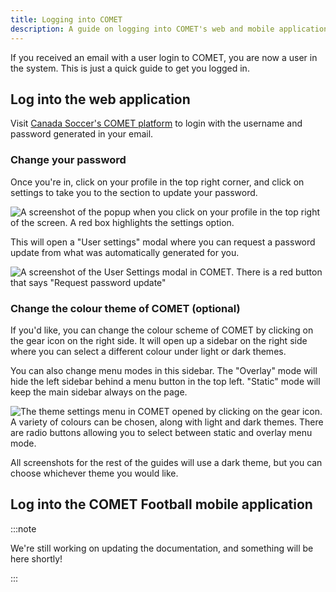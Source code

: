 ```yaml
---
title: Logging into COMET
description: A guide on logging into COMET's web and mobile applications
---
```



If you received an email with a user login to COMET, you are now a user in the system. This is just a quick guide to get you logged in.

## Log into the web application

Visit [Canada Soccer's COMET platform](https://comet.canadasoccer.com/) to login with the username and password generated in your email.

### Change your password

Once you're in, click on your profile in the top right corner, and click on settings to take you to the section to update your password.

<Image
  src={loginSettings}
  alt='A screenshot of the popup when you click on your profile in the top right of the screen. A red box highlights the settings option.'
/>

This will open a "User settings" modal where you can request a password update from what was automatically generated for you.

<Image
  src={userSettings}
  alt='A screenshot of the User Settings modal in COMET. There is a red button that says "Request password update"'
/>

### Change the colour theme of COMET (optional)

If you'd like, you can change the colour scheme of COMET by clicking on the gear icon on the right side. It will open up a sidebar on the right side where you can select a different colour under light or dark themes.

You can also change menu modes in this sidebar. The "Overlay" mode will hide the left sidebar behind a menu button in the top left. "Static" mode will keep the main sidebar always on the page.

<Image
  src={themeSettings}
  alt='The theme settings menu in COMET opened by clicking on the gear icon. A variety of colours can be chosen, along with light and dark themes. There are radio buttons allowing you to select between static and overlay menu mode.'
/>

All screenshots for the rest of the guides will use a dark theme, but you can choose whichever theme you would like.

## Log into the COMET Football mobile application

:::note

We're still working on updating the documentation, and something will be here shortly!

:::
